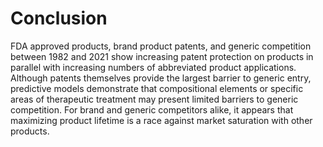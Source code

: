 # Conclusion  

FDA approved products, brand product patents, and generic competition between 1982 and 2021 show increasing patent protection on products in parallel with increasing numbers of abbreviated product applications.  Although patents themselves provide the largest barrier to generic entry, predictive models demonstrate that compositional elements or specific areas of therapeutic treatment may present limited barriers to generic competition.  For brand and generic competitors alike, it appears that maximizing product lifetime is a race against market saturation with other products.  

\newpage
\pagenumbering{roman}
